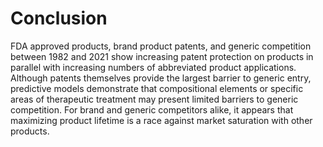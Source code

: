 # Conclusion  

FDA approved products, brand product patents, and generic competition between 1982 and 2021 show increasing patent protection on products in parallel with increasing numbers of abbreviated product applications.  Although patents themselves provide the largest barrier to generic entry, predictive models demonstrate that compositional elements or specific areas of therapeutic treatment may present limited barriers to generic competition.  For brand and generic competitors alike, it appears that maximizing product lifetime is a race against market saturation with other products.  

\newpage
\pagenumbering{roman}
